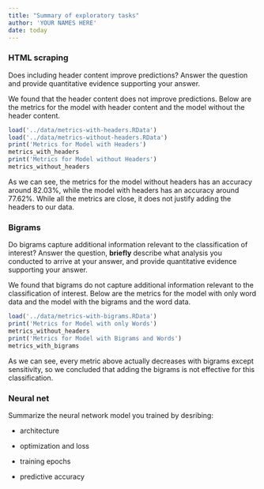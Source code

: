 ```yaml
---
title: "Summary of exploratory tasks"
author: 'YOUR NAMES HERE'
date: today
---
```


### HTML scraping

Does including header content improve predictions? Answer the question and provide quantitative evidence supporting your answer.

We found that the header content does not improve predictions. Below are the metrics for the model with header content and the model without the header content.

```r
load('../data/metrics-with-headers.RData')
load('../data/metrics-without-headers.RData')
print('Metrics for Model with Headers')
metrics_with_headers
print('Metrics for Model without Headers')
metrics_without_headers
```

As we can see, the metrics for the model without headers has an accuracy around 82.03%, while the model with headers has an accuracy around 77.62%. While all the metrics are close, it does not justify adding the headers to our data.

### Bigrams

Do bigrams capture additional information relevant to the classification of interest? Answer the question, **briefly** describe what analysis you conducted to arrive at your answer, and provide quantitative evidence supporting your answer.

We found that bigrams do not capture additional information relevant to the classification of interest. Below are the metrics for the model with only word data and the model with the bigrams and the word data.

```r
load('../data/metrics-with-bigrams.RData')
print('Metrics for Model with only Words')
metrics_without_headers
print('Metrics for Model with Bigrams and Words')
metrics_with_bigrams
```

As we can see, every metric above actually decreases with bigrams except sensitivity, so we concluded that adding the bigrams is not effective for this classification.

### Neural net

Summarize the neural network model you trained by desribing:

-   architecture

-   optimization and loss

-   training epochs

-   predictive accuracy
